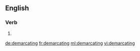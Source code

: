 ==English==

===Verb===
{{head|en}}

# {{present participle of|demarcate}}

[[de:demarcating]]
[[fr:demarcating]]
[[ml:demarcating]]
[[vi:demarcating]]